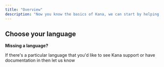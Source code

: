 ```yaml
---
title: "Overview"
description: "Now you know the basics of Kana, we can start by helping you setup and integrate Kana into your product. This will act as a full, end-to-end product run-through whereby we'll cover creating the core components of Kana, and how you can utilise Kana's functionality for package and pricing management."
---
```


## Choose your language

<CardGroup cols={2}>
  <Card title="Javascript" icon={brands("js")} href="/guides/javascript"></Card>
  <Card title="Ruby" icon={regular("gem")} href="/guides/ruby"></Card>
</CardGroup>

<Tip>

**Missing a language?**

If there's a particular language that you'd like to see Kana support or have documentation in then let us know

</Tip>
